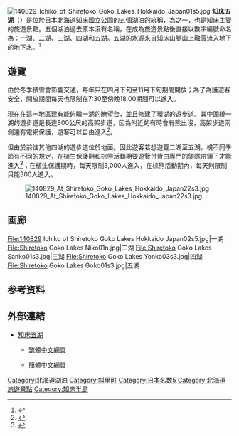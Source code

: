 {{Coord|44|07|33.6|N|145|04|52.4|E|region:JP-44_type:landmark|display=title}}
[[File:140829_Ichiko_of_Shiretoko_Goko_Lakes_Hokkaido_Japan01s5.jpg|thumb]]
'''知床五湖'''（{{lang-ja|しれとこごこ}}）是位於[[日本|日本]][[北海道|北海道]][[知床國立公園|知床國立公園]]的五個湖泊的統稱，為{{tsl|ja|知床八景}}之一，也是知床主要的旅遊景點。五個湖泊過去原本沒有名稱，在成為旅遊景點後直接以數字編號命名為：一湖、二湖、三湖、四湖和五湖。五湖的水源來自知床山脈山上融雪流入地下的地下水。<ref>{{Cite web| url=http://www.goko.go.jp/hantai/knowledge.html| title=知床五湖| publisher=知床五湖| accessdate=2016-01-30| deadurl=yes| archiveurl=https://web.archive.org/web/20160205151625/http://www.goko.go.jp/hantai/knowledge.html| archivedate=2016-02-05}}</ref>

== 遊覽 ==
由於冬季積雪會影響交通，每年只在四月下旬至11月下旬期間開放；為了為護遊客安全，開放期間每天也限制在7:30至傍晚18:00期間可以進入。

現在在這一地區建有能俯瞰一湖的瞭望台，並且修建了環湖的遊歩道。其中圍繞一湖的遊步道是長達800公尺的高架步道，因為附近的有時會有熊出沒，高架步道兩側還有電網保護，遊客可以自由進入<ref>{{Cite web| url=http://www.goko.go.jp/hantai/elevated_boardwalk.html| title=高架樹道路| publisher=知床五湖| accessdate=2016-01-30| deadurl=yes| archiveurl=https://web.archive.org/web/20160205151934/http://www.goko.go.jp/hantai/elevated_boardwalk.html| archivedate=2016-02-05}}</ref>。

但由於前往其他四湖的遊步道位於地面。因此遊客若想遊覽二湖至五湖，視不同季節有不同的規定，在植生保護期和棕熊活動期要遊覽付費由專門的領隊帶領下才能進入<ref>{{Cite web| url=http://www.goko.go.jp/hantai/promenade_ground.html| title=地上人行道| publisher=知床五湖| accessdate=2016-01-30| deadurl=yes| archiveurl=https://web.archive.org/web/20160205153341/http://www.goko.go.jp/hantai/promenade_ground.html| archivedate=2016-02-05}}</ref>；在植生保護期時，每天限制3,000人進入，在棕熊活動期內，每天則限制只能300人進入。

[[File:140829_At_Shiretoko_Goko_Lakes_Hokkaido_Japan22s3.jpg|thumb]]

==画廊==
<gallery widths=200px>
File:140829 Ichiko of Shiretoko Goko Lakes Hokkaido Japan02s5.jpg|一湖
File:Shiretoko Goko Lakes Niko01n.jpg|二湖
File:Shiretoko Goko Lakes Sanko01s3.jpg|三湖
File:Shiretoko Goko Lakes Yonko03s3.jpg|四湖
File:Shiretoko Goko Lakes Goko01s3.jpg|五湖
</gallery>

==参考资料==
{{reflist}}

== 外部連結 ==
{{Commonscat|Shiretoko Five Lakes}}
* {{Ja}} [http://www.goko.go.jp/ 知床五湖]
** {{Zh-tw}} [https://web.archive.org/web/20160205154343/http://www.goko.go.jp/hantai/ 繁體中文網頁]
** {{Zh-cn}} [https://web.archive.org/web/20160205152441/http://www.goko.go.jp/kantai/ 簡體中文網頁]

{{日本湖泊}}
{{DEFAULTSORT:Shiretokogoko}}
[[Category:北海道湖泊|Category:北海道湖泊]]
[[Category:斜里町|Category:斜里町]]
[[Category:日本名数5|Category:日本名数5]]
[[Category:北海道旅遊景點|Category:北海道旅遊景點]]
[[Category:知床半島|Category:知床半島]]